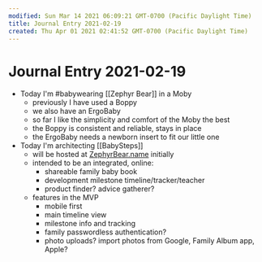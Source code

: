 ```yaml
---
modified: Sun Mar 14 2021 06:09:21 GMT-0700 (Pacific Daylight Time)
title: Journal Entry 2021-02-19
created: Thu Apr 01 2021 02:41:52 GMT-0700 (Pacific Daylight Time)
---
```


# Journal Entry 2021-02-19

- Today I'm #babywearing [[Zephyr Bear]] in a Moby
    - previously I have used a Boppy
    - we also have an ErgoBaby
    - so far I like the simplicity and comfort of the Moby the best
    - the Boppy is consistent and reliable, stays in place
    - the ErgoBaby needs a newborn insert to fit our little one
- Today I'm architecting [[BabySteps]]
    - will be hosted at [ZephyrBear.name](https://zephyrbear.name) initially
    - intended to be an integrated, online:
        - shareable family baby book
        - development milestone timeline/tracker/teacher
        - product finder? advice gatherer?
    - features in the MVP
        - mobile first
        - main timeline view
        - milestone info and tracking
        - family passwordless authentication?
        - photo uploads? import photos from Google, Family Album app, Apple?
